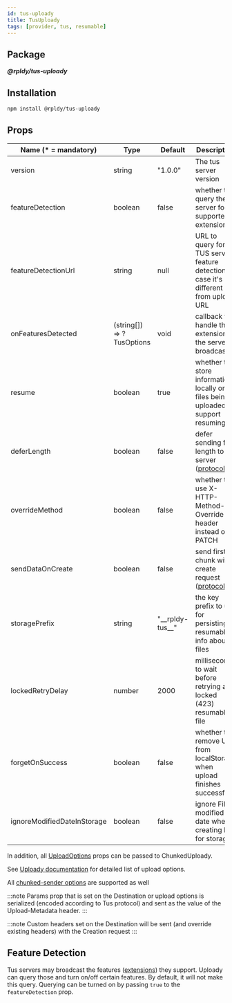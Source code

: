 ```yaml
---
id: tus-uploady
title: TusUploady
tags: [provider, tus, resumable]
---
```


## Package

**_@rpldy/tus-uploady_**

## Installation

```bash npm2yarn
npm install @rpldy/tus-uploady
```

## Props

| Name (* = mandatory) | Type          | Default       | Description  |
| --------------       | ------------- | ------------- | ------------|
| version           | string    | "1.0.0" | The tus server version|
| featureDetection | boolean    | false | whether to query the server for supported extensions|
| featureDetectionUrl | string | null | URL to query for TUS server feature detection, in case it's different from upload URL|
| onFeaturesDetected  | (string[]) => ?TusOptions | void | callback to handle the extensions the server broadcasts|
| resume    |   boolean     | true | whether to store information locally on files being uploaded to support resuming|
| deferLength | boolean | false | defer sending file length to server ([protocol](https://tus.io/protocols/resumable-upload.html#upload-defer-length))|
| overrideMethod | boolean | false | whether to use X-HTTP-Method-Override header instead of PATCH|
| sendDataOnCreate | boolean | false | send first chunk with create request ([protocol](https://tus.io/protocols/resumable-upload.html#creation-with-upload))|
| storagePrefix | string | "\_\_rpldy-tus\_\_" | the key prefix to use for persisting resumable info about files|
| lockedRetryDelay | number | 2000 | milliseconds to wait before retrying a locked (423) resumable file|
| forgetOnSuccess   | boolean | false | whether to remove URL from localStorage when upload finishes successfully|
| ignoreModifiedDateInStorage   | boolean   | false     | ignore File's modified date when creating key for storage|

In addition, all [UploadOptions](../types#uploadoptions) props can be passed to ChunkedUploady.

See [Uploady documentation](uploady#props) for detailed list of upload options.

All [chunked-sender options](../senders/chunked-sender#options) are supported as well

:::note
Params prop that is set on the Destination or upload options is serialized (encoded according to Tus protocol) and sent as the value of the Upload-Metadata header.
:::

:::note
Custom headers set on the Destination will be sent (and override existing headers) with the Creation request
:::

## Feature Detection

Tus servers may broadcast the features ([extensions](https://tus.io/protocols/resumable-upload.html#protocol-extensions)) they support.
Uploady can query those and turn on/off certain features.
By default, it will not make this query. Querying can be turned on by passing `true` to the `featureDetection` prop.
